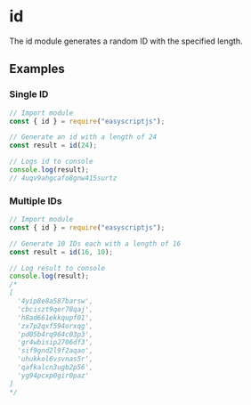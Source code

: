 # id
The id module generates a random ID with the specified length.

## Examples

### Single ID

```js
// Import module
const { id } = require("easyscriptjs");

// Generate an id with a length of 24
const result = id(24);

// Logs id to console
console.log(result);
// 4uqv9ahgcafo8gnw415surtz
```

### Multiple IDs

```js
// Import module
const { id } = require("easyscriptjs");

// Generate 10 IDs each with a length of 16
const result = id(16, 10);

// Log result to console
console.log(result);
/*
[
  '4yip8e8a587barsw',
  'cbciszt9qer78qaj',
  'h8ad661ekkqupf01',
  'zx7p2qxf594orxqg',
  'pd05b4rq964c03p3',
  'gr4wbisip2706df3',
  'sif9gnd2l9f2aqao',
  'uhukkol6vsvnas5r',
  'qafkalcn3ugb2p56',
  'yg94pcxp0gir0paz'
]
*/
```
